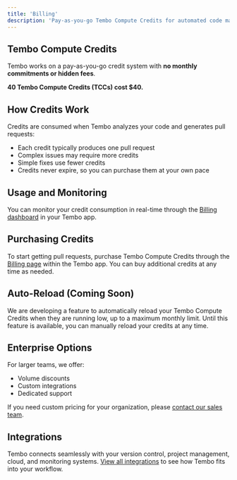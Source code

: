 ```yaml
---
title: 'Billing'
description: 'Pay-as-you-go Tembo Compute Credits for automated code maintenance'
---
```


## Tembo Compute Credits

Tembo works on a pay-as-you-go credit system with **no monthly commitments or hidden fees**.

**40 Tembo Compute Credits (TCCs) cost $40.**

## How Credits Work

Credits are consumed when Tembo analyzes your code and generates pull requests:
- Each credit typically produces one pull request
- Complex issues may require more credits
- Simple fixes use fewer credits
- Credits never expire, so you can purchase them at your own pace

## Usage and Monitoring

You can monitor your credit consumption in real-time through the [Billing dashboard](https://app.tembo.io/settings/billing) in your Tembo app.

## Purchasing Credits

To start getting pull requests, purchase Tembo Compute Credits through the [Billing page](https://app.tembo.io/settings/billing) within the Tembo app. You can buy additional credits at any time as needed.

## Auto-Reload (Coming Soon)

We are developing a feature to automatically reload your Tembo Compute Credits when they are running low, up to a maximum monthly limit. Until this feature is available, you can manually reload your credits at any time.

## Enterprise Options

For larger teams, we offer:
- Volume discounts
- Custom integrations
- Dedicated support

If you need custom pricing for your organization, please [contact our sales team](https://tembo.io/contact).

## Integrations

Tembo connects seamlessly with your version control, project management, cloud, and monitoring systems. [View all integrations](https://app.tembo.io/integrations) to see how Tembo fits into your workflow.
